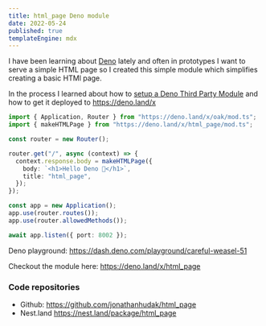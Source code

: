 ```yaml
---
title: html_page Deno module
date: 2022-05-24
published: true
templateEngine: mdx
---
```


I have been learning about [Deno](https://deno.land/) lately and often in prototypes I want to serve a simple HTML page so I created this simple module which simplifies creating a basic HTMl page.

In the process I learned about how to [setup a Deno Third Party Module](https://deno.land/add_module) and how to get it deployed to https://deno.land/x

```ts
import { Application, Router } from "https://deno.land/x/oak/mod.ts";
import { makeHTMLPage } from "https://deno.land/x/html_page/mod.ts";

const router = new Router();

router.get("/", async (context) => {
  context.response.body = makeHTMLPage({
    body: `<h1>Hello Deno 🦕</h1>`,
    title: "html_page",
  });
});

const app = new Application();
app.use(router.routes());
app.use(router.allowedMethods());

await app.listen({ port: 8002 });
```

Deno playground: https://dash.deno.com/playground/careful-weasel-51

Checkout the module here: https://deno.land/x/html_page

### Code repositories

- Github: https://github.com/jonathanhudak/html_page
- Nest.land https://nest.land/package/html_page
